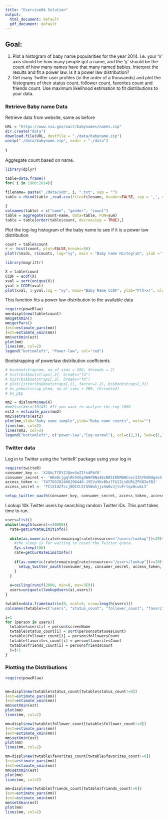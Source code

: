 ```yaml
---
title: "Exercise04 Solution"
output:
  html_document: default
  pdf_document: default
---
```


## Goal:

1. Plot a histogram of baby name popularities for the year 2014. I.e. your 'x' axis should be how many people got a name, and the 'y' should be the count of how many names have that many named babies. Interpret the results and fit a power law. Is it a power law distribution?
2. Get many Twitter user profiles (in the order of a thousands) and plot the histograms of their status count, follower count, favorites count and friends count. Use maximum likelihood estimation to fit distributions to your data.





### Retrieve Baby name Data

Retrieve data from website, same as before
```r
URL = "https://www.ssa.gov/oact/babynames/names.zip"
dir.create("data")
download.file(URL, destfile = "./data/babyname.zip")
unzip("./data/babyname.zip", exdir = "./data")

```
1

Aggregate count based on name.
```r
library(dplyr)

table=data.frame()
for( i in 1960:2014){
  
filename= paste("./data/yob", i, ".txt", sep = "")
table = rbind(table ,read.csv(file=filename, header=FALSE, sep = ',', stringsAsFactors = FALSE))

}
colnames(table) = c("name", "gender", "count")
table = aggregate(count~name, data=table, FUN=sum)
table = table[order(table$count, decreasing = TRUE),]
```


Plot the log-log histogram of the baby name to see if it is a power law distribution
```r
count = table$count
r <- hist(count, plot=FALSE,breaks=50)
plot(r$mids, r$counts, log="xy", main = "Baby name Histogram", ylab ='frequency', xlab='babies')
```


```r
library(magrittr)

X = table$count
CCDF = ecdf(X)
xval = sort(unique(X))
yval = CCDF(xval)
plot(xval, 1-yval,log = "xy", main="Baby Name CCDF", ylab="P(X>x)", xlab='babies')
```


This function fits a power law distribution to the available data
```r
require(poweRlaw)
mm=displ$new(table$count)
mm$getXmin()
mm$getPars()
(est=estimate_pars(mm))
(est=estimate_xmin(mm))
mm$setXmin(est)
plot(mm)
lines(mm, col=2)
legend("bottomleft", "Power-law", col="red")
```






Bootstrapping of powerlaw distribution coeffcients
```r
# bs=bootstrap(mm, no_of_sims = 200, threads = 2)
# hist(bs$bootstraps[,2], breaks="fd")
# hist(bs$bootstraps[,3], breaks="fd")
# plot(jitter(bs$bootstraps[,2], factor=1.2), bs$bootstraps[,3])
# bs_p=bootstrap_p(mm, no_of_sims = 200, threads=2)
# bs_p$p

```


```r
mm2 = dislnorm$new(X)
#mm2$setXmin(30145) #If you want to analyze the top 1000
est2 = estimate_pars(mm2)
mm2$setPars(est2)
plot(mm,xlab="Baby name sample",ylab="Baby name counts", main="")
lines(mm, col=2)
lines(mm2, col=3)
legend("bottomleft", c("power-law","log-normal"), col=c(2,3), lwd=c(1,1))
```



### Twitter data
Log in to Twitter using the 'twitteR' package using your log in
```r
require(twitteR)
consumer_key <- 'X2QkLTfDYZJQee3eZIfs4PbfO'
consumer_secret <- 'HKeDcjgqlRkhXGg4W0FBNa46xN05IRERWHCnvcI3hYhOKHgexh'
access_token <- '747703282408296448-J5EVuVKvBkz7fG22LsOURiZPG8IefB3'
access_secret <- 'TClX1U2Tscj0QCCL5fGVWwhjjx4m0vJjtuFrlqvHcwkLI'

setup_twitter_oauth(consumer_key, consumer_secret, access_token, access_secret)
```

Lookup 10k Twitter users by searching random Twitter IDs. This part takes time to run. 
```r
users=list()
while(length(users)<=20000){
  rate=getCurRateLimitInfo()
  
  while(as.numeric(rate$remaining[rate$resource=="/users/lookup"])<20){
    #the sleep is for waiting to reset the Twitter quota.
    Sys.sleep(100)
    rate=getCurRateLimitInfo()
    
    if(as.numeric(rate$remaining[rate$resource=="/users/lookup"])>=20){
      setup_twitter_oauth(consumer_key, consumer_secret, access_token, access_secret)
    }
  }
  
  a=ceiling(runif(2000, min=0, max=3E9))
  users=unique(c(lookupUsers(a),users))
}
```




```r
twtable=data.frame(matrix(0, ncol=5, nrow=length(users)))
colnames(twtable)=c("users", "status_count", "follower_count", "favorites_count", "friends_count")
```


```r
i=1
for (person in users){
  twtable$users[i] = person$screenName
  twtable$status_count[i] = sort(person$statusesCount)
  twtable$follower_count[i] = person$followersCount
  twtable$favorites_count[i] = person$favoritesCount
  twtable$friends_count[i] = person$friendsCount
  i=i+1
}
```


### Plotting the Distributions

```r
require(poweRlaw)


mm=displ$new(twtable$status_count[twtable$status_count!=0])
(est=estimate_pars(mm))
(est=estimate_xmin(mm))
mm$setXmin(est)
plot(mm)
lines(mm, col=2)

mm=displ$new(twtable$follower_count[twtable$follower_count!=0])
(est=estimate_pars(mm))
(est=estimate_xmin(mm))
mm$setXmin(est)
plot(mm)
lines(mm, col=2)

mm=displ$new(twtable$favorites_count[twtable$favorites_count!=0])
(est=estimate_pars(mm))
(est=estimate_xmin(mm))
mm$setXmin(est)
plot(mm)
lines(mm, col=2)

mm=displ$new(twtable$friends_count[twtable$friends_count!=0])
(est=estimate_pars(mm))
(est=estimate_xmin(mm))
mm$setXmin(est)
plot(mm)
lines(mm, col=2)


```





